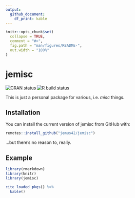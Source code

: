 ```yaml
---
output: 
  github_document:
    df_print: kable
---
```


<!-- README.md is generated from README.Rmd. Please edit that file -->

```r
knitr::opts_chunk$set(
  collapse = TRUE,
  comment = "#>",
  fig.path = "man/figures/README-",
  out.width = "100%"
)
```

# jemisc

<!-- badges: start -->
[![CRAN status](https://www.r-pkg.org/badges/version/jemisc)](https://CRAN.R-project.org/package=jemisc)
[![R build status](https://github.com/jemus42/jemisc/workflows/R-CMD-check/badge.svg)](https://github.com/jemus42/jemisc/actions)
<!-- badges: end -->


This is just a personal package for various, i.e. *misc* things.

## Installation

You can install the current version of jemisc from GitHub with:

```r
remotes::install_github("jemus42/jemisc")
```

...but there's no reason to, really.

## Example

```r
library(rmarkdown)
library(knitr)
library(jemisc)

cite_loaded_pkgs() %>%
  kable()
```

